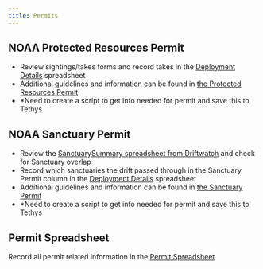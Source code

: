 ```yaml
---
title: Permits
---
```


## NOAA Protected Resources Permit

-   Review sightings/takes forms and record takes in the [Deployment Details](https://docs.google.com/spreadsheets/d/10bxlwfVOe1LFfj69B_YddxcA0V14m7codYwgD2YncFk/edit?usp=sharing) spreadsheet
-   Additional guidelines and information can be found in [the Protected Resources Permit](Additional guidelines and information can be found in the permit)
-   \*Need to create a script to get info needed for permit and save this to Tethys

## NOAA Sanctuary Permit

-   Review the [SanctuarySummary spreadsheet from Driftwatch](https://docs.google.com/spreadsheets/d/1PgwO3ewmHX0Z1d3q2BFrRz4fVvHuy1PXk_kQ-qX4sFs/edit#gid=9880775) and check for Sanctuary overlap
-   Record which sanctuaries the drift passed through in the Sanctuary Permit column in the [Deployment Details](https://docs.google.com/spreadsheets/d/10bxlwfVOe1LFfj69B_YddxcA0V14m7codYwgD2YncFk/edit?usp=sharing) spreadsheet
-   Additional guidelines and information can be found in [the Sanctuary Permit](https://drive.google.com/file/d/1zSX4WLbc_liQx5zCI8yhsr5csiAn0KA6/view?usp=sharing)
-   \*Need to create a script to get info needed for permit and save this to Tethys

## Permit Spreadsheet

Record all permit related information in the [Permit Spreadsheet](https://docs.google.com/spreadsheets/d/1i2kCTgIBL9vXjiU1raGWcFhNhc6hI130RQYc41hUwBQ/edit#gid=0)
